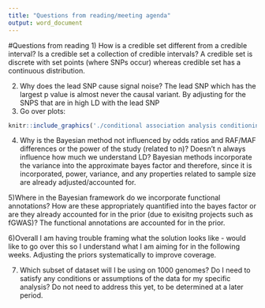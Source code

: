 ```yaml
---
title: "Questions from reading/meeting agenda"
output: word_document 
---
```


#Questions from reading
1) How is a credible set different from a credible interval? Is a credible set a collection of credible intervals? 
A credible set is discrete with set points (where SNPs occur) whereas credible set has a continuous distribution.

2) Why does the lead SNP cause signal noise?
The lead SNP which has the largest p value is almost never the causal variant. By adjusting for the SNPS that are in high LD with the lead SNP 
3) Go over plots: 
```r
knitr::include_graphics('./conditional association analysis conditioning on the lead SNP.jpg')
```

4) Why is the Bayesian method not influenced by odds ratios and RAF/MAF differences or the power of the study (related to n)? Doesn't n always influence how much we understand LD? 
Bayesian methods incorporate the variance into the approximate bayes factor and therefore, since it is incorporated, power, variance, and any properties related to sample size are already adjusted/accounted for. 

5)Where in the Bayesian framework do we incorporate functional annotations? How are these appropriately quantified into the bayes factor or are they already accounted for in the prior (due to exisitng projects such as fGWAS)? 
The functional annotations are accounted for in the prior. 

6)Overall I am having trouble framing what the solution looks like - would like to go over this so I understand what I am aiming for in the following weeks.
Adjusting the priors systematically to improve coverage. 

7) Which subset of dataset will I be using on 1000 genomes? Do I need to satisfy any conditions or assumptions of the data for my specific analysis?
Do not need to address this yet, to be determined at a later period. 
